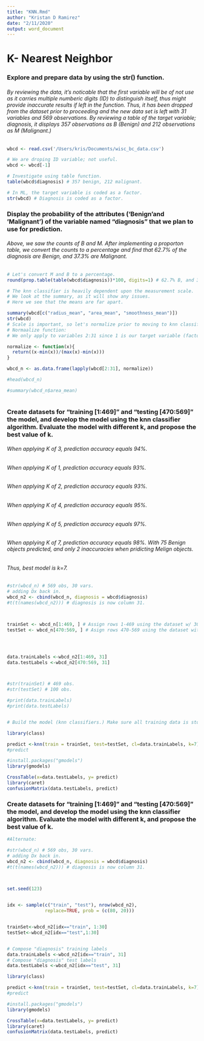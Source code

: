 ```yaml
---
title: "KNN.Rmd"
author: "Kristan D Ramirez"
date: "2/11/2020"
output: word_document
---
```


# K- Nearest Neighbor




###  Explore and prepare data by using the str() function. 

###### By reviewing the data, it's noticable that the first variable will be of not use as it carries multiple numberic digits (ID) to distinguish itself, thus might provide inaccurate results if left in the function. Thus, it has been dropped from the dataset prior to proceeding and the new data set is left with 31 variables and 569 observations. By reviewing a table of the target variable; diagnosis, it displays 357 observations as B (Benign) and 212 observations as M (Malignant.)

```r
wbcd <- read.csv('/Users/kris/Documents/wisc_bc_data.csv')

# We are droping ID variable; not useful.
wbcd <- wbcd[-1]

# Investigate using table function. 
table(wbcd$diagnosis) # 357 benign, 212 malignant.

# In ML, the target variable is coded as a factor.  
str(wbcd) # Diagnosis is coded as a factor. 
```
### Display the probability of the attributes ('Benign'and 'Malignant') of the variable named "diagnosis" that we plan to use for prediction. 

###### Above, we saw the counts of B and M. After implementing a proporton table, we convert the counts to a percentage and find that 62.7% of the diagnosis are Benign, and 37.3% are Malignant. 
```r
# Let's convert M and B to a percentage. 
round(prop.table(table(wbcd$diagnosis))*100, digits=1) # 62.7% B, and 37.3% M.

# The knn classifier is heavily dependent upon the measurement scale.
# We look at the summary, as it will show any issues.
# Here we see that the means are far apart. 

summary(wbcd[c("radius_mean", "area_mean", "smoothness_mean")])
str(wbcd)
# Scale is important, so let's normalize prior to moving to knn classifier. 
# Normaalize function:
# We only apply to variables 2:31 since 1 is our target variable (factor)

normalize <- function(x){
  return((x-min(x))/(max(x)-min(x)))
}

wbcd_n <- as.data.frame(lapply(wbcd[2:31], normalize))

#head(wbcd_n)

#summary(wbcd_n$area_mean)
 

```

### Create datasets for "training [1:469]" and "testing [470:569]" the model, and develop the model using the knn classifier algorithm. Evaluate the model with different k, and propose the best value of k.


###### When applying K of 3, prediction accuracy equals 94%.
###### When applying K of 1, prediction accuracy equals 93%.
###### When applying K of 2, prediction accuracy equals 93%.
###### When applying K of 4, prediction accuracy equals 95%.
###### When applying K of 5, prediction accuracy equals 97%.

###### When applying K of 7, prediction accuracy equals 98%. With 75 Benign objects predicted, and only 2 inaccuracies when pridicting Melign objects. 

###### Thus, best model is k=7. 
```r
#str(wbcd_n) # 569 obs, 30 vars.
# adding Dx back in.
wbcd_n2 <- cbind(wbcd_n, diagnosis = wbcd$diagnosis)
#t(t(names(wbcd_n2))) # diagnosis is now column 31. 



trainSet <- wbcd_n[1:469, ] # Assign rows 1-469 using the dataset w/ 30 Vars.
testSet <- wbcd_n[470:569, ] # Asign rows 470-569 using the dataset with 30 Vars.




data.trainLabels <-wbcd_n2[1:469, 31]
data.testLabels <-wbcd_n2[470:569, 31]



#str(trainSet) # 469 obs.
#str(testSet) # 100 obs.

#print(data.trainLabels)
#print(data.testLabels)


# Build the model (knn classifiers.) Make sure all training data is stored. No actual model or learning was performed up until now. 

library(class)

predict <-knn(train = trainSet, test=testSet, cl=data.trainLabels, k=7)
#predict

#install.packages("gmodels")
library(gmodels)

CrossTable(x=data.testLabels, y= predict)
library(caret)
confusionMatrix(data.testLabels, predict)
```
### Create datasets for "training [1:469]" and "testing [470:569]" the model, and develop the model using the knn classifier algorithm. Evaluate the model with different k, and propose the best value of k.

```r
#Alternate:

#str(wbcd_n) # 569 obs, 30 vars.
# adding Dx back in.
wbcd_n2 <- cbind(wbcd_n, diagnosis = wbcd$diagnosis)
#t(t(names(wbcd_n2))) # diagnosis is now column 31. 


  
set.seed(123)


idx <- sample(c("train", "test"), nrow(wbcd_n2),
              replace=TRUE, prob = (c(80, 20)))


trainSet<-wbcd_n2[idx=="train", 1:30]
testSet<-wbcd_n2[idx=="test",1:30]


# Compose "diagnosis" training labels
data.trainLabels <-wbcd_n2[idx=="train", 31]
# Compose "diagnosis" test labels
data.testLabels <-wbcd_n2[idx=="test", 31]

library(class)

predict <-knn(train = trainSet, test=testSet, cl=data.trainLabels, k=7)
#predict

#install.packages("gmodels")
library(gmodels)

CrossTable(x=data.testLabels, y= predict)
library(caret)
confusionMatrix(data.testLabels, predict)

```